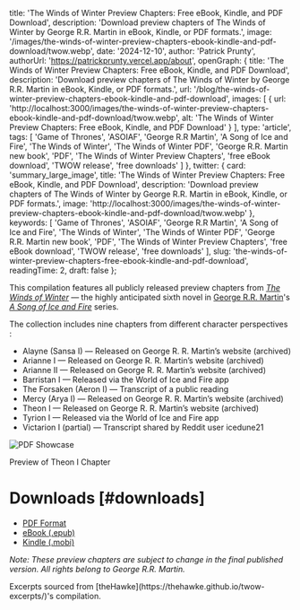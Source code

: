 
  title: 'The Winds of Winter Preview Chapters: Free eBook, Kindle, and PDF Download',
  description: 'Download preview chapters of The Winds of Winter by George R.R. Martin in eBook, Kindle, or PDF formats.',
  image: '/images/the-winds-of-winter-preview-chapters-ebook-kindle-and-pdf-download/twow.webp',
  date: '2024-12-10',
  author: 'Patrick Prunty',
  authorUrl: 'https://patrickprunty.vercel.app/about',
  openGraph: {
    title: 'The Winds of Winter Preview Chapters: Free eBook, Kindle, and PDF Download',
    description: 'Download preview chapters of The Winds of Winter by George R.R. Martin in eBook, Kindle, or PDF formats.',
    url: '/blog/the-winds-of-winter-preview-chapters-ebook-kindle-and-pdf-download',
    images: [
      {
        url: 'http://localhost:3000/images/the-winds-of-winter-preview-chapters-ebook-kindle-and-pdf-download/twow.webp',
        alt: 'The Winds of Winter Preview Chapters: Free eBook, Kindle, and PDF Download'
      }
    ],
    type: 'article',
    tags: [
    'Game of Thrones',
    'ASOIAF',
    'George R.R Martin',
    'A Song of Ice and Fire',
    'The Winds of Winter',
    'The Winds of Winter PDF',
    'George R.R. Martin new book',
    'PDF',
    'The Winds of Winter Preview Chapters',
    'free eBook download',
    'TWOW release',
    'free downloads'
    ]
  },
  twitter: {
    card: 'summary_large_image',
    title: 'The Winds of Winter Preview Chapters: Free eBook, Kindle, and PDF Download',
    description: 'Download preview chapters of The Winds of Winter by George R.R. Martin in eBook, Kindle, or PDF formats.',
    image: 'http://localhost:3000/images/the-winds-of-winter-preview-chapters-ebook-kindle-and-pdf-download/twow.webp'
  },
  keywords: [
    'Game of Thrones',
    'ASOIAF',
    'George R.R Martin',
    'A Song of Ice and Fire',
    'The Winds of Winter',
    'The Winds of Winter PDF',
    'George R.R. Martin new book',
    'PDF',
    'The Winds of Winter Preview Chapters',
    'free eBook download',
    'TWOW release',
    'free downloads'
  ],
  slug: 'the-winds-of-winter-preview-chapters-free-ebook-kindle-and-pdf-download',
  readingTime: 2,
  draft: false
};

This compilation features all publicly released preview chapters from [*The Winds of Winter*](https://en.wikipedia.org/wiki/The_Winds_of_Winter) — the highly anticipated sixth novel in [George R.R. Martin](https://en.wikipedia.org/wiki/George_R._R._Martin)'s [*A Song of Ice and Fire*](https://en.wikipedia.org/wiki/A_Song_of_Ice_and_Fire) series.

The collection includes nine chapters from different character perspectives <Ref id="1"/>:

* Alayne (Sansa I) — Released on George R. R. Martin’s website (archived)
* Arianne I — Released on George R. R. Martin’s website (archived)
* Arianne II — Released on George R. R. Martin’s website (archived)
* Barristan I — Released via the World of Ice and Fire app
* The Forsaken (Aeron I) — Transcript of a public reading
* Mercy (Arya I) — Released on George R. R. Martin’s website (archived)
* Theon I — Released on George R. R. Martin’s website (archived)
* Tyrion I — Released via the World of Ice and Fire app
* Victarion I (partial) — Transcript shared by Reddit user icedune21

![PDF Showcase](/images/the-winds-of-winter-preview-chapters-ebook-kindle-and-pdf-download/pdf-showcase.png)
<Caption>Preview of Theon I Chapter</Caption>

# Downloads [#downloads]

- [PDF Format](/downloads/The%20Winds%20of%20Winter%20(Preview%20Chapters)%20-%20by%20George%20R.R%20Martin%20Compiled%20by%20Patrick%20P.pdf)
- [eBook (.epub)](/downloads/The%20Winds%20of%20Winter%20(Preview%20Chapters)%20-%20by%20George%20R.R%20Martin%20Compiled%20by%20Patrick%20P.epub)
- [Kindle (.mobi)](/downloads/The%20Winds%20of%20Winter%20(Preview%20Chapters)%20-%20by%20George%20R.R%20Martin%20Compiled%20by%20Patrick%20P.mobi)

*Note: These preview chapters are subject to change in the final published version. All rights belong to George R.R. Martin.*

<FootNotes>
  <FootNote id="1">Excerpts sourced from [theHawke](https://thehawke.github.io/twow-excerpts/)'s compilation.</FootNote>
</FootNotes>
